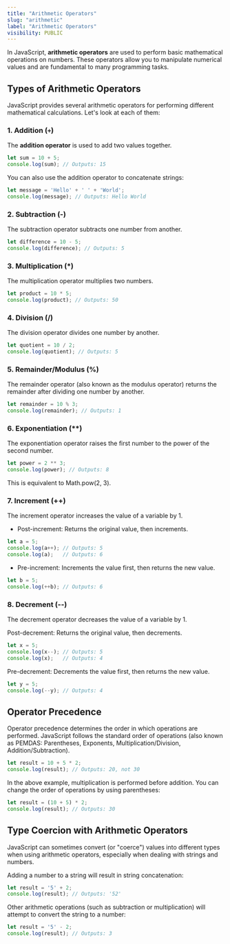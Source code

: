 ```yaml
---
title: "Arithmetic Operators"
slug: "arithmetic"
label: "Arithmetic Operators"
visibility: PUBLIC
---
```


In JavaScript, **arithmetic operators** are used to perform basic mathematical operations on numbers. These operators allow you to manipulate numerical values and are fundamental to many programming tasks.

## Types of Arithmetic Operators

JavaScript provides several arithmetic operators for performing different mathematical calculations. Let's look at each of them:

### 1. Addition (`+`)

The **addition operator** is used to add two values together.

```js
let sum = 10 + 5;
console.log(sum); // Outputs: 15
```
You can also use the addition operator to concatenate strings:

```js
let message = 'Hello' + ' ' + 'World';
console.log(message); // Outputs: Hello World
```

### 2. Subtraction (-)
The subtraction operator subtracts one number from another.

```js
let difference = 10 - 5;
console.log(difference); // Outputs: 5
```

### 3. Multiplication (*)
The multiplication operator multiplies two numbers.

```js
let product = 10 * 5;
console.log(product); // Outputs: 50
```

### 4. Division (/)
The division operator divides one number by another.

```js
let quotient = 10 / 2;
console.log(quotient); // Outputs: 5
```

### 5. Remainder/Modulus (%)
The remainder operator (also known as the modulus operator) returns the remainder after dividing one number by another.

```js
let remainder = 10 % 3;
console.log(remainder); // Outputs: 1
```

### 6. Exponentiation (**)
The exponentiation operator raises the first number to the power of the second number.

```js
let power = 2 ** 3;
console.log(power); // Outputs: 8
```

This is equivalent to Math.pow(2, 3).

### 7. Increment (++)
The increment operator increases the value of a variable by 1.

* Post-increment: Returns the original value, then increments.

```js
let a = 5;
console.log(a++); // Outputs: 5
console.log(a);   // Outputs: 6
```

* Pre-increment: Increments the value first, then returns the new value.

```js
let b = 5;
console.log(++b); // Outputs: 6
```

### 8. Decrement (--)
The decrement operator decreases the value of a variable by 1.

Post-decrement: Returns the original value, then decrements.

```js
let x = 5;
console.log(x--); // Outputs: 5
console.log(x);   // Outputs: 4
```

Pre-decrement: Decrements the value first, then returns the new value.

```js
let y = 5;
console.log(--y); // Outputs: 4
```

## Operator Precedence
Operator precedence determines the order in which operations are performed. JavaScript follows the standard order of operations (also known as PEMDAS: Parentheses, Exponents, Multiplication/Division, Addition/Subtraction).

```js
let result = 10 + 5 * 2;
console.log(result); // Outputs: 20, not 30
```
In the above example, multiplication is performed before addition. You can change the order of operations by using parentheses:

```js
let result = (10 + 5) * 2;
console.log(result); // Outputs: 30
```

## Type Coercion with Arithmetic Operators
JavaScript can sometimes convert (or "coerce") values into different types when using arithmetic operators, especially when dealing with strings and numbers.

Adding a number to a string will result in string concatenation:

```js
let result = '5' + 2;
console.log(result); // Outputs: '52'
```

Other arithmetic operations (such as subtraction or multiplication) will attempt to convert the string to a number:

```js
let result = '5' - 2;
console.log(result); // Outputs: 3
```